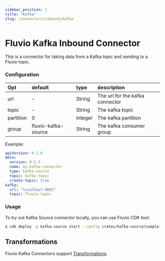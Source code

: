 ```yaml
---
sidebar_position: 2
title: "Kafka"
slug: /connectors/inbound/kafka
---
```


# Fluvio Kafka Inbound Connector

This is a connector for taking data from a Kafka topic and sending to a Fluvio topic.

### Configuration

| Opt            | default               | type     | description                            |
| :---           | :---                  | :---     | :----                                  |
| url            | -                     | String   | The url for the kafka connector        |
| topic          | -                     | String   | The kafka topic                        |
| partition      | 0                     | Integer  | The kafka partition                    |
| group          | fluvio-kafka-source   | String   | The kafka consumer group               |

Example:

```yaml
apiVersion: 0.1.0
meta:
  version: 0.2.5
  name: my-kafka-connector
  type: kafka-source
  topic: kafka-topic
  create-topic: true
kafka:
  url: "localhost:9092"
  topic: fluvio-topic
```

### Usage

To try out Kafka Source connector locally, you can use Fluvio CDK tool:


```bash
$ cdk deploy -p kafka-source start --config crates/kafka-source/sample-config.yaml
```

## Transformations
Fluvio Kafka Connectors support [Transformations](https://www.fluvio.io/docs/concepts/transformations-chain/).
